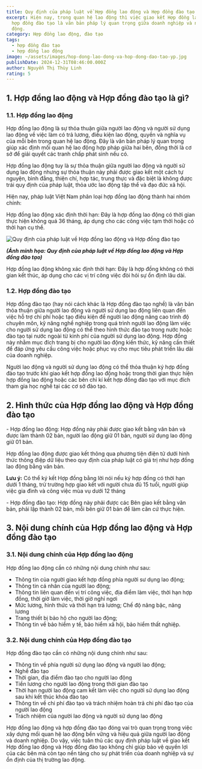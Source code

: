 ```yaml
---
title: Quy định của pháp luật về Hợp đồng lao động và Hợp đồng đào tạo
excerpt: Hiện nay, trong quan hệ lao động thì việc giao kết Hợp đồng lao động và
  hợp đồng đào tạo là văn bản pháp lý quan trọng giữa doanh nghiệp và người lao
  động.
category: Hợp đồng lao động, đào tạo
tags:
  - hợp đồng đào tạo
  - hợp đồng lao động
image: ~/assets/images/hop-dong-lao-dong-va-hop-dong-dao-tao-yp.jpg
publishDate: 2024-12-31T08:46:00.000Z
author: Nguyễn Thị Thùy Linh
rating: 5
---
```

##  1. Hợp đồng lao động và Hợp đồng đào tạo là gì?

### 1.1. Hợp đồng lao động

Hợp đồng lao động là sự thỏa thuận giữa người lao động và người sử dụng lao động về việc làm có trả lương, điều kiện lao động, quyền và nghĩa vụ của mỗi bên trong quan hệ lao động. Đây là văn bản pháp lý quan trọng giúp xác định mối quan hệ lao động hợp pháp giữa hai bên, đồng thời là cơ sở để giải quyết các tranh chấp phát sinh nếu có. 

Hợp đồng lao động tuy là sự thỏa thuận giữa người lao động và người sử dụng lao động nhưng sự thỏa thuận này phải được giao kết một cách tự nguyện, bình đẳng, thiện chí, hợp tác, trung thực và đặc biệt là không được trái quy định của pháp luật, thỏa ước lao động tập thể và đạo đức xã hội.

Hiện nay, pháp luật Việt Nam phân loại hợp đồng lao động thành hai nhóm chính:

Hợp đồng lao động xác định thời hạn: Đây là hợp đồng lao động có thời gian thực hiện không quá  36 tháng, áp dụng cho các công việc tạm thời hoặc có thời hạn cụ thể.

![Quy định của pháp luật về Hợp đồng lao động và Hợp đồng đào tạo](~/assets/images/hop-dong-lao-dong-va-hop-dong-dao-tao-yp.jpg "Quy định của pháp luật về Hợp đồng lao động và Hợp đồng đào tạo")

***(Ảnh minh họa: Quy định của pháp luật về Hợp đồng lao động và Hợp đồng đào tạo)***

Hợp đồng lao động không xác định thời hạn: Đây là hợp đồng không có thời gian kết thúc, áp dụng cho các vị trí công việc đòi hỏi sự ổn định lâu dài.

### 1.2. Hợp đồng đào tạo

Hợp đồng đào tạo (hay nói cách khác là Hợp đồng đào tạo nghề) là văn bản thỏa thuận giữa người lao động và người sử dụng lao động liên quan đến việc hỗ trợ chi phí hoặc tạo điều kiện để người lao động nâng cao trình độ chuyên môn, kỹ năng nghề nghiệp trong quá trình người lao động làm việc cho người sử dụng lao động có thể theo hình thức đào tạo trong nước hoặc đào tạo tại nước ngoài từ kinh phí của người sử dụng lao động. Hợp đồng này nhằm mục đích trang bị cho người lao động kiến thức, kỹ năng cần thiết để đáp ứng yêu cầu công việc hoặc phục vụ cho mục tiêu phát triển lâu dài của doanh nghiệp. 

Người lao động và người sử dụng lao động có thể thỏa thuận ký hợp đồng đào tạo trước khi giao kết hợp đồng lao động hoặc trong thời gian thực hiện hợp đồng lao động hoặc các bên chỉ kí kết hợp đồng đào tạo với mục đích tham gia học nghề tại các cơ sở đào tạo.

## 2. Hình thức của Hợp đồng lao động và Hợp đồng đào tạo

\- Hợp đồng lao động: Hợp đồng này phải được giao kết bằng văn bản và được làm thành 02 bản, người lao động giữ 01 bản, người sử dụng lao động giữ 01 bản.

Hợp đồng lao động được giao kết thông qua phương tiện điện tử dưới hình thức thông điệp dữ liệu theo quy định của pháp luật có giá trị như hợp đồng lao động bằng văn bản.

**Lưu ý:** Có thể ký kết Hợp đồng bằng lời nói nếu ký hợp đồng có thời hạn dưới 1 tháng, trừ trường hợp giao kết với người chưa đủ 15 tuổi, người giúp việc gia đình và công việc mùa vụ dưới 12 tháng

\- Hợp đồng đào tạo: Hợp đồng này phải được các Bên giao kết bằng văn bản, phải lập thành 02 bản, mỗi bên giữ 01 bản để làm căn cứ thực hiện.

## 3. Nội dung chính của Hợp đồng lao động và Hợp đồng đào tạo

### 3.1. Nội dung chính của Hợp đồng lao động

Hợp đồng lao động cần có những nội dung chính như sau:

* Thông tin của người giao kết hợp đồng phía người sư dụng lao động;
* Thông tin cá nhân của người lao động;
* Thông tin liên quan đến vị trí công việc, địa điểm làm việc, thời hạn hợp đồng, thời giờ làm việc, thời giờ nghỉ ngơi
* Mức lương, hình thức và thời hạn trả lương; Chế độ nâng bậc, nâng lương
* Trang thiết bị bảo hộ cho người lao động;
* Thông tin về bảo hiểm y tế, bảo hiểm xã hội, bảo hiểm thất nghiệp.

### 3.2. Nội dung chính của Hợp đồng đào tạo

Hợp đồng đào tạo cần có những nội dung chính như sau:

* Thông tin về phía người sử dụng lao động và người lao động;
* Nghề đào tạo
* Thời gian, địa điểm đào tạo cho người lao động 
* Tiền lương cho người lao động trong thời gian đào tạo
* Thời hạn người lao động cam kết làm việc cho người sử dụng lao động sau khi kết thúc khóa đào tạo
* Thông tin về chi phí đào tạo và trách nhiệm hoàn trả chi phí đào tạo của người lao động
* Trách nhiệm của người lao động và người sử dụng lao động

Hợp đồng lao động và hợp đồng đào tạo đóng vai trò quan trọng trong việc xây dựng mối quan hệ lao động bền vững và hiệu quả giữa người lao động và doanh nghiệp. Do vậy, việc tuân thủ các quy định pháp luật về giao kết Hợp đồng lao động và Hợp đồng đào tạo không chỉ giúp bảo vệ quyền lợi của các bên mà còn tạo nền tảng cho sự phát triển của doanh nghiệp và sự ổn định của thị trường lao động.
